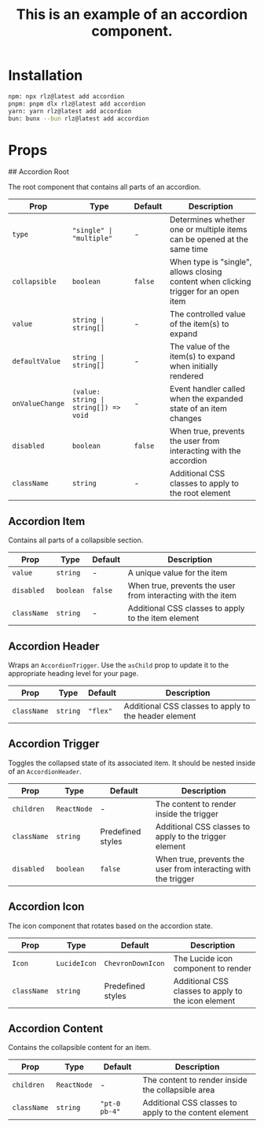 ﻿---
title: This is an example of an accordion component.
component: true
---

<ComponentPreview name="accordion" />

# Installation
```bash
npm: npx rlz@latest add accordion
pnpm: pnpm dlx rlz@latest add accordion
yarn: yarn rlz@latest add accordion
bun: bunx --bun rlz@latest add accordion
```

# Props
<ComponentProps name="accordion" />

<MarkdownFallback>
## Accordion Root

The root component that contains all parts of an accordion.

| Prop | Type | Default | Description |
|------|------|---------|-------------|
| `type` | `"single" \| "multiple"` | - | Determines whether one or multiple items can be opened at the same time |
| `collapsible` | `boolean` | `false` | When type is "single", allows closing content when clicking trigger for an open item |
| `value` | `string \| string[]` | - | The controlled value of the item(s) to expand |
| `defaultValue` | `string \| string[]` | - | The value of the item(s) to expand when initially rendered |
| `onValueChange` | `(value: string \| string[]) => void` | - | Event handler called when the expanded state of an item changes |
| `disabled` | `boolean` | `false` | When true, prevents the user from interacting with the accordion |
| `className` | `string` | - | Additional CSS classes to apply to the root element |

## Accordion Item

Contains all parts of a collapsible section.

| Prop | Type | Default | Description |
|------|------|---------|-------------|
| `value` | `string` | - | A unique value for the item |
| `disabled` | `boolean` | `false` | When true, prevents the user from interacting with the item |
| `className` | `string` | - | Additional CSS classes to apply to the item element |

## Accordion Header

Wraps an `AccordionTrigger`. Use the `asChild` prop to update it to the appropriate heading level for your page.

| Prop | Type | Default | Description |
|------|------|---------|-------------|
| `className` | `string` | `"flex"` | Additional CSS classes to apply to the header element |

## Accordion Trigger

Toggles the collapsed state of its associated item. It should be nested inside of an `AccordionHeader`.

| Prop | Type | Default | Description |
|------|------|---------|-------------|
| `children` | `ReactNode` | - | The content to render inside the trigger |
| `className` | `string` | Predefined styles | Additional CSS classes to apply to the trigger element |
| `disabled` | `boolean` | `false` | When true, prevents the user from interacting with the trigger |

## Accordion Icon

The icon component that rotates based on the accordion state.

| Prop | Type | Default | Description |
|------|------|---------|-------------|
| `Icon` | `LucideIcon` | `ChevronDownIcon` | The Lucide icon component to render |
| `className` | `string` | Predefined styles | Additional CSS classes to apply to the icon element |

## Accordion Content

Contains the collapsible content for an item.

| Prop | Type | Default | Description |
|------|------|---------|-------------|
| `children` | `ReactNode` | - | The content to render inside the collapsible area |
| `className` | `string` | `"pt-0 pb-4"` | Additional CSS classes to apply to the content element |
</MarkdownFallback>
